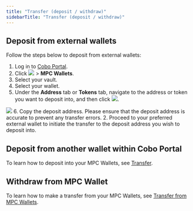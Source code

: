 ```yaml
---
title: "Transfer (deposit / withdraw)"
sidebarTitle: "Transfer (deposit / withdraw)"
---
```


## Deposit from external wallets

Follow the steps below to deposit from external wallets:
1. Log in to [Cobo Portal](https://portal.cobo.com/login).
2. Click <img src="/images/mpc-wallet/wallets-icon.svg" className="icon"></img> > **MPC Wallets**.
3. Select your vault.
4. Select your wallet.
5. Under the **Address** tab or **Tokens** tab, navigate to the address or token you want to deposit into, and then click <img src="/images/mpc-wallet/icon_deposit.svg" className="icon"></img>.
<img src="/images/mpc-wallet/deposit.png" className="screenshot_full_screen"/>
6. Copy the deposit address. Please ensure that the deposit address is accurate to prevent any transfer errors.
2. Proceed to your preferred external wallet to initiate the transfer to the deposit address you wish to deposit into.

## Deposit from another wallet within Cobo Portal

To learn how to deposit into your MPC Wallets, see [Transfer](/portal/transfers/introduction).

## Withdraw from MPC Wallet

To learn how to make a transfer from your MPC Wallets, see [Transfer from MPC Wallets](/portal/transfers/from-mpc-wallets).